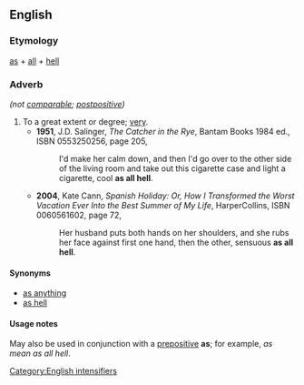 ==English==

===Etymology===
[[as]] + [[all]] + [[hell]]

===Adverb===
{{head|en|adverb}} ''(not [[comparable]]; [[postpositive]])''

# To a great extent or degree; [[very]].
#* '''1951''', J.D. Salinger, ''The Catcher in the Rye'', Bantam Books 1984 ed., ISBN 0553250256, page 205,
#*: I'd make her calm down, and then I'd go over to the other side of the living room and take out this cigarette case and light a cigarette, cool '''as all hell'''.
#* '''2004''', Kate Cann, ''Spanish Holiday: Or, How I Transformed the Worst Vacation Ever Into the Best Summer of My Life'', HarperCollins, ISBN 0060561602, page 72,
#*: Her husband puts both hands on her shoulders, and she rubs her face against first one hand, then the other, sensuous '''as all hell'''.

====Synonyms====
* [[as anything]]
* [[as hell]]

====Usage notes====
May also be used in conjunction with a [[prepositive]] '''as'''; for example, ''as mean as all hell''.

[[Category:English intensifiers]]